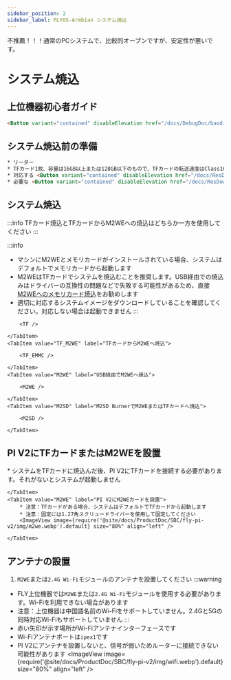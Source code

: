 ```yaml
---
sidebar_position: 2
sidebar_label: FLYOS-Armbian システム焼込
---
```


不推薦！！！通常のPCシステムで、比較的オープンですが、安定性が悪いです。





# システム焼込

## 上位機器初心者ガイド

```html
<Button variant="contained" disableElevation href="/docs/DebugDoc/baodian/host/">上位機器初心者ガイド</Button>
```

## システム焼込前の準備

```html
* リーダー
* TFカード1枚、容量は16GB以上または128GB以下のもので、TFカードの転送速度はClass10以上である必要があります
* 対応する <Button variant="contained" disableElevation href="/docs/ResDownload/system-img/fly-c8">システムイメージ</Button> をダウンロード
* 必要な <Button variant="contained" disableElevation href="/docs/ResDownload/auxiliary_software/">焼込ツール</Button> をダウンロード
```

## システム焼込

:::info
TFカード焼込とTFカードからM2WEへの焼込はどちらか一方を使用してください
:::

:::info
* マシンにM2WEとメモリカードがインストールされている場合、システムはデフォルトでメモリカードから起動します
* M2WEはTFカードでシステムを焼込むことを推奨します。USB経由での焼込みはドライバーの互換性の問題などで失敗する可能性があるため、直接[M2WEへのメモリカード焼込](https://mellow-next.klipper.cn/docs/ProductDoc/SBC/fly-pi-v2/fly-os)をお勧めします
* 適切に対応するシステムイメージをダウンロードしていることを確認してください。対応しない場合は起動できません
:::

<Tabs>
    <TabItem value="TF" label="TFカードに焼込" default>
        
        <TF />
        
    </TabItem>
    <TabItem value="TF_M2WE" label="TFカードからM2WEへ焼込">
        
        <TF_EMMC />

    </TabItem>
    <TabItem value="M2WE" label="USB経由でM2WEへ焼込">
        
        <M2WE />

    </TabItem>
    <TabItem value="M2SD" label="M2SD BurnerでM2WEまたはTFカードへ焼込">
        
        <M2SD />

    </TabItem>
</Tabs>



## PI V2にTFカードまたはM2WEを設置

<Tabs>
    <TabItem value="TF" label="PI V2にTFカードを設置" default>
        * システムをTFカードに焼込んだ後、PI V2にTFカードを接続する必要があります。それがないとシステムが起動しません
        <ImageView image={require('@site/docs/ProductDoc/SBC/fly-pi-v2/img/tf.webp').default} size="80%" align="left" />  

    </TabItem>
    <TabItem value="M2WE" label="PI V2にM2WEカードを設置">
        * 注意：TFカードがある場合、システムはデフォルトでTFカードから起動します
        * 注意：固定には1.27角スクリュードライバーを使用して固定してください
        <ImageView image={require('@site/docs/ProductDoc/SBC/fly-pi-v2/img/m2we.webp').default} size="80%" align="left" />  

    </TabItem>
</Tabs>

## アンテナの設置

1. `M2WE`または`2.4G Wi-Fi`モジュールのアンテナを設置してください
:::warning
* FLY上位機器では`M2WE`または`2.4G Wi-Fi`モジュールを使用する必要があります。Wi-Fiを利用できない場合があります
* 注意：上位機器は中国語名前のWi-Fiをサポートしていません。2.4Gと5Gの同時対応Wi-Fiもサポートしていません
:::
* 赤い矢印が示す場所がWi-Fiアンテナインターフェースです
* Wi-Fiアンテナポートは`ipex1`です
* PI V2にアンテナを設置しないと、信号が弱いためルーターに接続できない可能性があります
<ImageView image={require('@site/docs/ProductDoc/SBC/fly-pi-v2/img/wifi.webp').default} size="80%" align="left" />  
